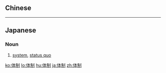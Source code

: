 {{also|體制}}
==Chinese==
{{zh-see|體制}}

----

==Japanese==
{{ja-kanjitab|たい|せい|yomi=on}}

===Noun===
{{ja-noun|たいせい}}

# [[system]], [[status quo]]

[[ko:体制]]
[[lo:体制]]
[[hu:体制]]
[[ja:体制]]
[[zh:体制]]